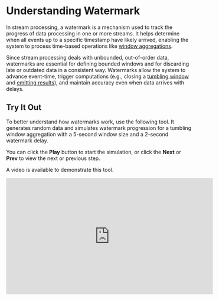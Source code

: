
# Understanding Watermark

In stream processing, a watermark is a mechanism used to track the progress of data processing in one or more streams. It helps determine when all events up to a specific timestamp have likely arrived, enabling the system to process time-based operations like [window aggregations](/stream-query#window-aggregation).

Since stream processing deals with unbounded, out-of-order data, watermarks are essential for defining bounded windows and for discarding late or outdated data in a consistent way. Watermarks allow the system to advance event-time, trigger computations (e.g., closing a [tumbling window](/functions_for_streaming#tumble) and [emitting results](/query-syntax#emit)), and maintain accuracy even when data arrives with delays.

## Try It Out

To better understand how watermarks work, use the following tool. It generates random data and simulates watermark progression for a tumbling window aggregation with a 5-second window size and a 2-second watermark delay.

You can click the **Play** button to start the simulation, or click the **Next** or **Prev** to view the next or previous step.

<TimeplusWatermarkVisualization />

A video is available to demonstrate this tool.
<iframe width="560" height="315" src="https://www.youtube.com/embed/BTAGOHeZcDo?si=JKWF7YQQsGuGo4xL" title="YouTube video player" frameborder="0" allow="accelerometer; autoplay; clipboard-write; encrypted-media; gyroscope; picture-in-picture; web-share" referrerpolicy="strict-origin-when-cross-origin" allowfullscreen></iframe>
